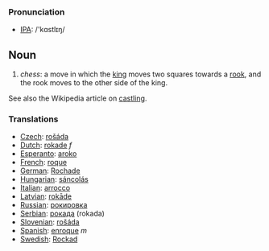 === Pronunciation ===
*[[w:IPA|IPA]]: /'kɑstlɪŋ/

==Noun==

#''chess'': a move in which the [[king]] moves two squares towards a [[rook]], and the rook moves to the other side of the king.

See also the Wikipedia article on [[en:Castling|castling]].

=== Translations ===
*[[Czech]]: [[rošáda]]
*[[Dutch]]: [[rokade]] ''f''
*[[Esperanto]]: [[aroko]]
*[[French]]: [[roque]]
*[[German]]: [[Rochade]]
*[[Hungarian]]: [[sáncolás]]
*[[Italian]]: [[arrocco]]
*[[Latvian]]: [[rokāde]]
*[[Russian]]: [[рокировка]]
*[[Serbian]]: [[рокада]] (rokada)
*[[Slovenian]]: [[rošáda]]
*[[Spanish]]: [[enroque]] ''m''
*[[Swedish]]: [[Rockad]]